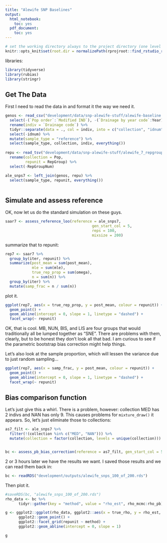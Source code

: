 ```yaml
---
title: "Alewife SNP Baselines"
output:
  html_notebook:
    toc: yes
  pdf_document:
    toc: yes
---
```



```r
# set the working directory always to the project directory (one level up)
knitr::opts_knit$set(root.dir = normalizePath(rprojroot::find_rstudio_root_file())) 
```

libraries:
```r
library(tidyverse)
library(rubias)
library(stringr)
```

## Get The Data

First I need to read the data in and format it the way we need it.
```r
genos <- read_csv("development/data/snp-alewife-stuff/alewife-baseline.csv.gz") %>%
  select(-(`Pop order`:`Modified IND`), -(`Drainage by year code`:Year)) %>%
  rename(indiv = `Drainage code`) %>%
  tidyr::separate(data = ., col = indiv, into = c("collection", "idnum"), remove = FALSE) %>%
  select(-idnum) %>%
  mutate(sample_type = "reference") %>%
  select(sample_type, collection, indiv, everything())
  
repu <- read_tsv("development/data/snp-alewife-stuff/alewife_7_repgroups.txt") %>%
  rename(collection = Pop,
         repunit = RepGroup) %>%
  select(-RepGroupNum)

ale_snps7 <- left_join(genos, repu) %>%
  select(sample_type, repunit, everything())
  
```

## Simulate and assess reference

OK, now let us do the standard simulation on these guys.
```r
saar7 <- assess_reference_loo(reference = ale_snps7, 
                                       gen_start_col = 5, 
                                       reps = 100, 
                                       mixsize = 200)
```

summarize that to repunit:
```r
rep7 <- saar7 %>%
  group_by(iter, repunit) %>%
  summarize(post_mean = sum(post_mean),
            mle = sum(mle),
            true_rep_prop = sum(omega),
            n = sum(n)) %>%
  group_by(iter) %>%
  mutate(samp_frac = n / sum(n))
```
plot it.

```r
ggplot(rep7, aes(x = true_rep_prop, y = post_mean, colour = repunit)) +
  geom_point() +
  geom_abline(intercept = 0, slope = 1, linetype = "dashed") +
  facet_wrap(~ repunit) 
```
OK, that is cool.  MB, NUN, BIS, and LIS are four groups that would traditionally all
be lumped together as "SNE".  There are problems with them, clearly, but to be honest
they don't look all that bad.  I am curious to see if the parametric bootstrap
bias correction might help things.

Let's also look at the sample proportion, which will lessen the
variance due to just random sampling...
```r
ggplot(rep7, aes(x = samp_frac, y = post_mean, colour = repunit)) +
  geom_point() +
  geom_abline(intercept = 0, slope = 1, linetype = "dashed") +
  facet_wrap(~ repunit) 
```

## Bias comparison function

Let's just give this a whirl.  There is a problem, however: collection MED has 2 indivs
and NAN has only 9.  This causes problems for `mixture_draw()` it appears.  So, let's just 
eliminate those to collections:

```r
as7_filt <- ale_snps7 %>% 
  filter(!(collection %in% c("MED", "NAN"))) %>%
  mutate(collection = factor(collection, levels = unique(collection)))


bc <- assess_pb_bias_correction(reference = as7_filt, gen_start_col = 5, seed = 5, mixsize = 200, nreps = 100)
```

2 or 3 hours later we have the results we want.  I saved those results and we can read them 
back in:
```r
bc <- readRDS("development/outputs/alewife_snps_100_of_200.rds")
```

Then plot it.
```r
#saveRDS(bc, "alewife_snps_100_of_200.rds")
rho_data <- bc %>%
      tidyr::gather(key = "method", value = "rho_est", rho_mcmc:rho_pb)

g <- ggplot2::ggplot(rho_data, ggplot2::aes(x = true_rho, y = rho_est, colour = repunit)) +
      ggplot2::geom_point() +
      ggplot2::facet_grid(repunit ~ method) +
      ggplot2::geom_abline(intercept = 0, slope = 1)

g
```
